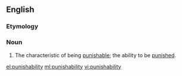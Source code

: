==English==

===Etymology===
{{suffix|en|punish|ability}}

===Noun===
{{en-noun|-|punishabilities}}

# The characteristic of being [[punishable]]; the ability to be [[punish]]ed.

[[el:punishability]]
[[ml:punishability]]
[[vi:punishability]]